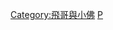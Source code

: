 {{Navbox
|title=[[飛哥與小佛]]
|name=飛哥與小佛
|state = {{{state|autocollapse}}}
|bodyclass = hlist
|bodystyle  = 

|group1 = [[飛哥與小佛角色列表|角色]]
|list1  = 
* {{link-en|飛哥‧福林|Phineas Flynn}}
* {{link-en|小佛‧富雷察|Ferb Fletcher}}
* {{link-en|凱蒂絲‧福林|Candace Flynn}}
* [[鴨嘴獸泰瑞]]
* {{link-en|漢斯‧杜芬舒斯|Dr. Heinz Doofenshmirtz}}

|group2 = [[飛哥與小佛集數列表|集數]]
|list2  = 
* {{link-en|飛哥與小佛 (第一季)|Phineas and Ferb (season 1)|第一季}}
* {{link-en|飛哥與小佛 (第二季)|Phineas and Ferb (season 2)|第二季}}
* {{link-en|飛哥與小佛 (第三季)|Phineas and Ferb (season 3)|第三季}}
* {{link-en|飛哥與小佛 (第四季)|Phineas and Ferb (season 4)|第四季}}
 {{Navbox|subgroup
 | group1 = 特別篇
 | list1  = 
* {{link-en|飛哥與小佛：聖誕特輯|Phineas and Ferb Christmas Vacation|聖誕特輯}}
* {{link-en|飛哥與小佛：暑假特輯|Phineas and Ferb: Summer Belongs To You!|暑假特輯}}
* {{link-en|飛哥與小佛：漫威英雄任務|Phineas and Ferb: Mission Marvel|漫威英雄任務}}
* [[飛哥與小佛：星際大戰|星際大戰]]
}}

|group3 = 電影
|list3  = 
* 《[[飛哥與小佛電影版：超時空之謎]]》（2011）
* 《[[飛哥與小佛電影版：凱蒂絲對抗宇宙]]》（2020）

|group4 = 音乐
|list4  = 
* {{link-en|飛哥與小佛 (原聲帶)|Phineas and Ferb (soundtrack)|原聲帶}}

|group5 = 相關節目
|list5  =
* 《{{link-en|飛哥與小佛脫口秀|Take Two with Phineas and Ferb}}》
* 《[[米羅的莫非命運]]》
}}
<noinclude>
[[Category:飛哥與小佛]]
[[Category:迪士尼導航模板|P]]
</noinclude>